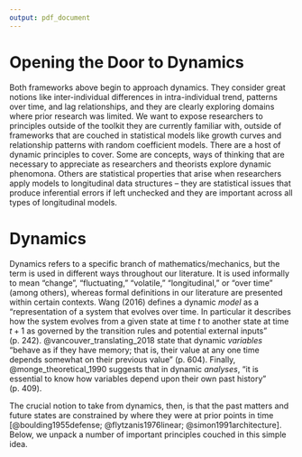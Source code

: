 ```yaml
---
output: pdf_document
---
```


# Opening the Door to Dynamics

Both frameworks above begin to approach dynamics. They consider great notions like inter-individual differences in intra-individual trend, patterns over time, and lag relationships, and they are clearly exploring domains where prior research was limited. We want to expose researchers to principles outside of the toolkit they are currently familiar with, outside of frameworks that are couched in statistical models like growth curves and relationship patterns with random coefficient models. There are a host of dynamic principles to cover. Some are concepts, ways of thinking that are necessary to appreciate as researchers and theorists explore dynamic phenomona. Others are statistical properties that arise when researchers apply models to longitudinal data structures -- they are statistical issues that produce inferential errors if left unchecked and they are important across all types of longitudinal models. 

# Dynamics

Dynamics refers to a specific branch of mathematics/mechanics, but the term is used in different ways throughout our literature. It is used informally to mean "change", "fluctuating," "volatile," "longitudinal," or "over time" (among others), whereas formal definitions in our literature are presented within certain contexts. Wang (2016) defines a dynamic *model* as a "representation of a system that evolves over time. In particular it describes how the system evolves from a given state at time *t* to another state at time $t + 1$ as governed by the transition rules and potential external inputs" (p. 242). @vancouver_translating_2018 state that dynamic *variables* "behave as if they have memory; that is, their value at any one time depends somewhat on their previous value" (p. 604). Finally, @monge_theoretical_1990 suggests that in dynamic *analyses*, "it is essential to know how variables depend upon their own past history" (p. 409). 

The crucial notion to take from dynamics, then, is that the past matters and future states are constrained by where they were at prior points in time [@boulding1955defense; @flytzanis1976linear; @simon1991architecture]. Below, we unpack a number of important principles couched in this simple idea.
